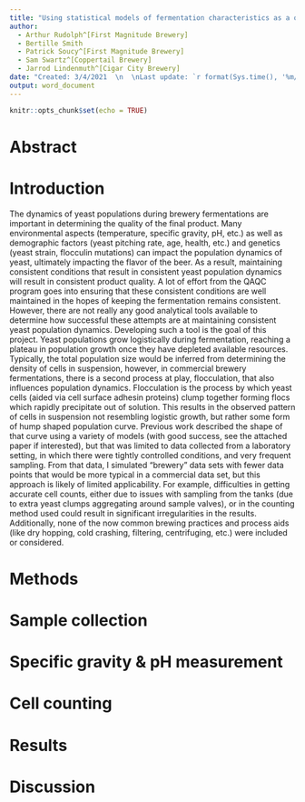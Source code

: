 ```yaml
---
title: "Using statistical models of fermentation characteristics as a quality control metric for commercial fermentations."
author: 
  - Arthur Rudolph^[First Magnitude Brewery]
  - Bertille Smith
  - Patrick Soucy^[First Magnitude Brewery]
  - Sam Swartz^[Coppertail Brewery]
  - Jarrod Lindenmuth^[Cigar City Brewery]
date: "Created: 3/4/2021  \n  \nLast update: `r format(Sys.time(), '%m/%d/%Y')`"
output: word_document
---
```


```r
knitr::opts_chunk$set(echo = TRUE)
```

# Abstract

# Introduction
The dynamics of yeast populations during brewery fermentations are important in determining the quality of the final product. Many environmental aspects (temperature, specific gravity, pH, etc.) as well as demographic factors (yeast pitching rate, age, health, etc.) and genetics (yeast strain, flocculin mutations) can impact the population dynamics of yeast, ultimately impacting the flavor of the beer. As a result, maintaining consistent conditions that result in consistent yeast population dynamics will result in consistent product quality. A lot of effort from the QAQC program goes into ensuring that these consistent conditions are well maintained in the hopes of keeping the fermentation remains consistent. However, there are not really any good analytical tools available to determine how successful these attempts are at maintaining consistent yeast population dynamics. Developing such a tool is the goal of this project.
Yeast populations grow logistically during fermentation, reaching a plateau in population growth once they have depleted available resources. Typically, the total population size would be inferred from determining the density of cells in suspension, however, in commercial brewery fermentations, there is a second process at play, flocculation, that also influences population dynamics. Flocculation is the process by which yeast cells (aided via cell surface adhesin proteins) clump together forming flocs which rapidly precipitate out of solution. This results in the observed pattern of cells in suspension not resembling logistic growth, but rather some form of hump shaped population curve. 
Previous work described the shape of that curve using a variety of models (with good success, see the attached paper if interested), but that was limited to data collected from a laboratory setting, in which there were tightly controlled conditions, and very frequent sampling. From that data, I simulated “brewery” data sets with fewer data points that would be more typical in a commercial data set, but this approach is likely of limited applicability. For example, difficulties in getting accurate cell counts, either due to issues with sampling from the tanks (due to extra yeast clumps aggregating around sample valves), or in the counting method used could result in significant irregularities in the results. Additionally, none of the now common brewing practices and process aids (like dry hopping, cold crashing, filtering, centrifuging, etc.) were included or considered. 

# Methods
# Sample collection
# Specific gravity & pH measurement
# Cell counting

# Results
# Discussion

